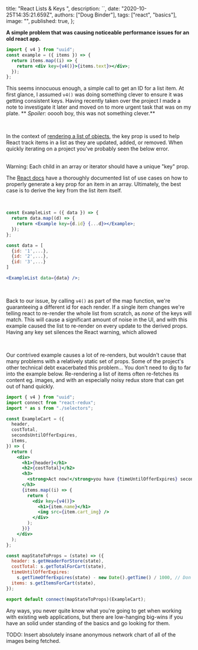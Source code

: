   title: "React Lists & Keys ",
  description: ``,
  date: "2020-10-25T14:35:21.659Z",
  authors: ["Doug Binder"],
  tags: ["react", "basics"],
  image: "",
  published: true,
};

**A simple problem that was causing noticeable performance issues for an old react app.**

```jsx
import { v4 } from "uuid";
const example = ({ items }) => {
  return items.map((i) => {
    return <div key={v4()}>{items.text}></div>;
  });
};
```

This seems innocuous enough, a simple call to get an ID for a list item. At first glance, I assumed `v4()` was doing something clever to ensure it was getting consistent keys. Having recently taken over the project I made a note to investigate it later and moved on to more urgent task that was on my plate. ** _Spoiler:_ ooooh boy, this was not something clever.**

<!--more-->

<br />

In the context of [rendering a list of objects](https://reactjs.org/docs/lists-and-keys.html),
the key prop is used to help React track items in a list as they are updated, added, or removed. When quickly iterating on a project you've probably seen the below error.

<br />

<ConsoleErrorComponent>
  Warning: Each child in an array or iterator should have a unique "key" prop.
</ConsoleErrorComponent>

<br />

The [React docs](https://reactjs.org/docs/lists-and-keys.html) have a thoroughly documented list of use cases on how to properly generate a key prop for an item in an array. Ultimately, the best case is to derive the key from the list item itself.

<br />

```jsx
const ExampleList = ({ data }) => {
  return data.map((d) => {
    return <Example key={d.id} {...d}></Example>;
  });
};

const data = [
  {id: '1',...},
  {id: '2',...},
  {id: '3',...}
]

<ExampleList data={data} />;
```

<br />

Back to our issue, by calling `v4()` as part of the map function, we're guaranteeing a different id for each render. If a single item changes we're telling react to re-render the whole list from scratch, as _none_ of the keys will match. This will cause a significant amount of noise in the UI, and with this example caused the list to re-render on every update to the derived props. Having any key set silences the React warning, which allowed

<br />

Our contrived example causes a lot of re-renders, but wouldn't cause that many problems with a relatively static set of props. Some of the project's other technical debt exacerbated this problem... You don't need to dig to far into the example below. Re-rendering a list of items often re-fetches its content eg. images, and with an especially noisy redux store that can get out of hand quickly.

```jsx
import { v4 } from "uuid";
import connect from "react-redux";
import * as s from "./selectors";

const ExampleCart = ({
  header,
  costTotal,
  secondsUntilOfferExpires,
  items,
}) => {
  return (
    <div>
      <h1>{header}</h1>
      <h2>{costTotal}</h2>
      <h3>
        <strong>Act now!</strong>you have {timeUntilOfferExpires} seconds.{" "}
      </h3>
      {items.map((i) => {
        return (
          <div key={v4()}>
            <h1>{item.name}</h1>
            <img src={item.cart_img} />
          </div>
        );
      })}
    </div>
  );
};

const mapStateToProps = (state) => ({
  header: s.getHeaderForStore(state),
  costTotal: s.getTotalForCart(state),
  timeUntilOfferExpires:
    s.getTimeOfferExpires(state) - new Date().getTime() / 1000, // Don't do this
  items: s.getItemsForCart(state),
});

export default connect(mapStateToProps)(ExampleCart);
```

Any ways, you never quite know what you're going to get when working with existing web applications, but there are low-hanging big-wins if you have an solid under standing of the basics and go looking for them.

TODO: Insert absolutely insane anonymous network chart of all of the images being fetched.
